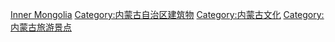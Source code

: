 [[Category:中国各省博物馆|Inner Mongolia]]
[[Category:内蒙古自治区建筑物|Category:内蒙古自治区建筑物]]
[[Category:内蒙古文化|Category:内蒙古文化]]
[[Category:内蒙古旅游景点|Category:内蒙古旅游景点]]
